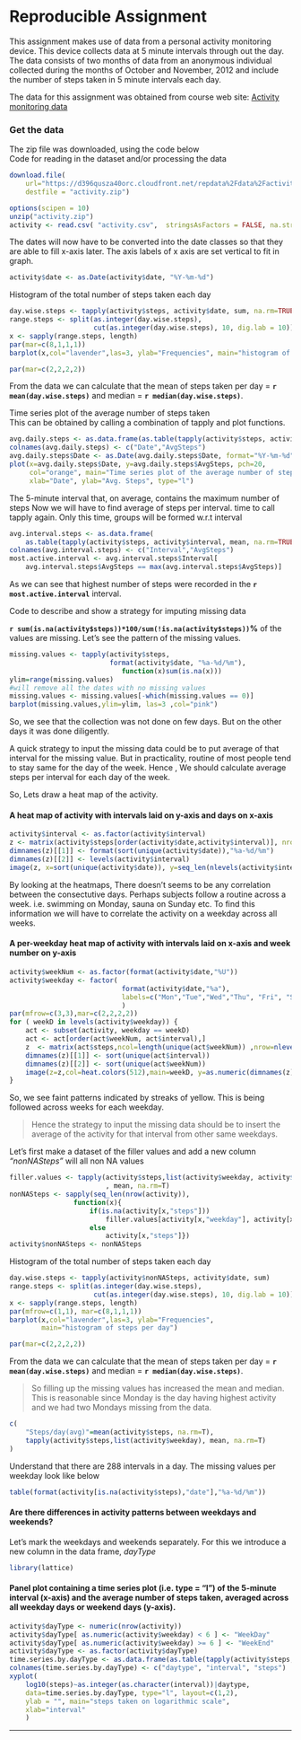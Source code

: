 # Reproducible Assignment


This assignment makes use of data from a personal activity monitoring device. This device collects data at 5 minute intervals through out the day. The data consists of two months of data from an anonymous individual collected during the months of October and November, 2012 and include the number of steps taken in 5 minute intervals each day.


The data for this assignment was obtained from course web site:
[Activity monitoring data](https://d396qusza40orc.cloudfront.net/repdata%2Fdata%2Factivity.zip)


### Get the data
The zip file was downloaded, using the code below  
Code for reading in the dataset and/or processing the data
```r
download.file(
    url="https://d396qusza40orc.cloudfront.net/repdata%2Fdata%2Factivity.zip", 
    destfile = "activity.zip")
```

```R
options(scipen = 10)
unzip("activity.zip")
activity <- read.csv( "activity.csv",  stringsAsFactors = FALSE, na.strings = c("NA"))
```

The dates will now have to be converted into the date classes so that they are able
to fill x-axis later. The axis labels of x axis are set vertical to fit in graph.
```r
activity$date <- as.Date(activity$date, "%Y-%m-%d")
```


Histogram of the total number of steps taken each day
```R
day.wise.steps <- tapply(activity$steps, activity$date, sum, na.rm=TRUE)
range.steps <- split(as.integer(day.wise.steps), 
                     cut(as.integer(day.wise.steps), 10, dig.lab = 10))
x <- sapply(range.steps, length)
par(mar=c(8,1,1,1))
barplot(x,col="lavender",las=3, ylab="Frequencies", main="histogram of steps per day")
```
```r
par(mar=c(2,2,2,2))

```



From the data we can calculate that the mean of steps taken per day = __`r mean(day.wise.steps)`__ and median = __`r median(day.wise.steps)`__.



Time series plot of the average number of steps taken  
This can be obtained by calling a combination of tapply and plot functions.
```r
avg.daily.steps <- as.data.frame(as.table(tapply(activity$steps, activity$date, mean, na.rm=TRUE)))
colnames(avg.daily.steps) <- c("Date","AvgSteps")
avg.daily.steps$Date <- as.Date(avg.daily.steps$Date, format="%Y-%m-%d")
plot(x=avg.daily.steps$Date, y=avg.daily.steps$AvgSteps, pch=20, 
     col="orange", main="Time series plot of the average number of steps taken" ,
     xlab="Date", ylab="Avg. Steps", type="l")
```



The 5-minute interval that, on average, contains the maximum number of steps
Now we will have to find average of steps per interval. time to call tapply again.
Only this time, groups will be formed w.r.t interval

```r
avg.interval.steps <- as.data.frame(
    as.table(tapply(activity$steps, activity$interval, mean, na.rm=TRUE)))
colnames(avg.interval.steps) <- c("Interval","AvgSteps")
most.active.interval <- avg.interval.steps$Interval[
    avg.interval.steps$AvgSteps == max(avg.interval.steps$AvgSteps)]
```
As we can see that highest number of steps were recorded in the __`r most.active.interval`__ interval. 



Code to describe and show a strategy for imputing missing data  

__`r sum(is.na(activity$steps))*100/sum(!is.na(activity$steps))`%__ of the values are missing.
Let's see the pattern of the missing values.
```r
missing.values <- tapply(activity$steps,
                         format(activity$date, "%a-%d/%m"),
                            function(x)sum(is.na(x)))
ylim=range(missing.values)
#will remove all the dates with no missing values
missing.values <- missing.values[-which(missing.values == 0)]
barplot(missing.values,ylim=ylim, las=3 ,col="pink")
```

So, we see that the collection was not done on few days. But on the other days it was done diligently.


A quick strategy to input the missing data could be to put average of that interval for the missing value. But in practicality, routine of most people tend to stay same for the day of the week. Hence , We should calculate average steps per interval for each day of the week.

So, Lets draw a heat map of the activity.  

#### A heat map of activity with intervals laid on y-axis and days on x-axis
```r
activity$interval <- as.factor(activity$interval)
z <- matrix(activity$steps[order(activity$date,activity$interval)], nrow=length(unique(activity$date)), ncol=nlevels(activity$interval), byrow = TRUE)
dimnames(z)[[1]] <- format(sort(unique(activity$date)),"%a-%d/%m")
dimnames(z)[[2]] <- levels(activity$interval)
image(z, x=sort(unique(activity$date)), y=seq_len(nlevels(activity$interval)), xlab="date", ylab="activity")
```  

By looking at the heatmaps, There doesn't seems to be any correlation between the consectutive
days. Perhaps subjects follow a routine across a week. i.e. swimming on Monday, sauna on Sunday etc.
To find this information we will have to correlate the activity on a weekday across all weeks.

#### A per-weekday heat map of activity with intervals laid on x-axis and week number on y-axis
```r
activity$weekNum <- as.factor(format(activity$date,"%U"))
activity$weekday <- factor(
                            format(activity$date,"%a"), 
                            labels=c("Mon","Tue","Wed","Thu", "Fri", "Sat", "Sun")
                            )
par(mfrow=c(3,3),mar=c(2,2,2,2))
for ( weekD in levels(activity$weekday)) {
    act <- subset(activity, weekday == weekD) 
    act <- act[order(act$weekNum, act$interval),]
    z  <- matrix(act$steps,ncol=length(unique(act$weekNum)) ,nrow=nlevels(act$interval))
    dimnames(z)[[1]] <- sort(unique(act$interval))
    dimnames(z)[[2]] <- sort(unique(act$weekNum))
    image(z=z,col=heat.colors(512),main=weekD, y=as.numeric(dimnames(z)[[2]]), x=seq_len(nlevels(act$interval)))
}
```

So, we see faint patterns indicated by streaks of yellow. This is being followed across weeks for each weekday.

> Hence the strategy to input the missing data should be to insert the average of the activity for that interval from other same weekdays.

Let's first make a dataset of the filler values and add a new column *"nonNASteps"* will all non NA values
```r
filler.values <- tapply(activity$steps,list(activity$weekday, activity$interval)
                        , mean, na.rm=T)
nonNASteps <- sapply(seq_len(nrow(activity)), 
                function(x){
                    if(is.na(activity[x,"steps"]))
                        filler.values[activity[x,"weekday"], activity[x, "interval"]] 
                    else
                        activity[x,"steps"]})
activity$nonNASteps <- nonNASteps
```

Histogram of the total number of steps taken each day
```R
day.wise.steps <- tapply(activity$nonNASteps, activity$date, sum)
range.steps <- split(as.integer(day.wise.steps), 
                     cut(as.integer(day.wise.steps), 10, dig.lab = 10))
x <- sapply(range.steps, length)
par(mfrow=c(1,1), mar=c(8,1,1,1))
barplot(x,col="lavender",las=3, ylab="Frequencies",
        main="histogram of steps per day")
```

```r
par(mar=c(2,2,2,2))
```


From the data we can calculate that the mean of steps taken per day = __`r mean(day.wise.steps)`__ and median = __`r median(day.wise.steps)`__.

> So filling up the missing values has increased the mean and median. 
This is reasonable since Monday is the day having highest activity and we had two Mondays missing from the data.

```r
c(
    "Steps/day(avg)"=mean(activity$steps, na.rm=T),
    tapply(activity$steps,list(activity$weekday), mean, na.rm=T)
)
```
Understand that there are 288 intervals in a day. The missing values per weekday look like below
```r
table(format(activity[is.na(activity$steps),"date"],"%a-%d/%m"))
```



#### Are there differences in activity patterns between weekdays and weekends?
Let's mark the weekdays and weekends separately. For this we introduce a new column in the data frame, *dayType*

```r
library(lattice)
```
#### Panel plot containing a time series plot (i.e. type = "l") of the 5-minute interval (x-axis) and the average number of steps taken, averaged across all weekday days or weekend days (y-axis). 
```r
activity$dayType <- numeric(nrow(activity))
activity$dayType[ as.numeric(activity$weekday) < 6 ] <- "WeekDay"
activity$dayType[ as.numeric(activity$weekday) >= 6 ] <- "WeekEnd"
activity$dayType <- as.factor(activity$dayType)
time.series.by.dayType <- as.data.frame(as.table(tapply(activity$steps, list(activity$dayType,activity$interval), mean, na.rm=T)))
colnames(time.series.by.dayType) <- c("daytype", "interval", "steps")
xyplot(
    log10(steps)~as.integer(as.character(interval))|daytype, 
    data=time.series.by.dayType, type="l", layout=c(1,2), 
    ylab = "", main="steps taken on logarithmic scale", 
    xlab="interval"
    )
```
***


